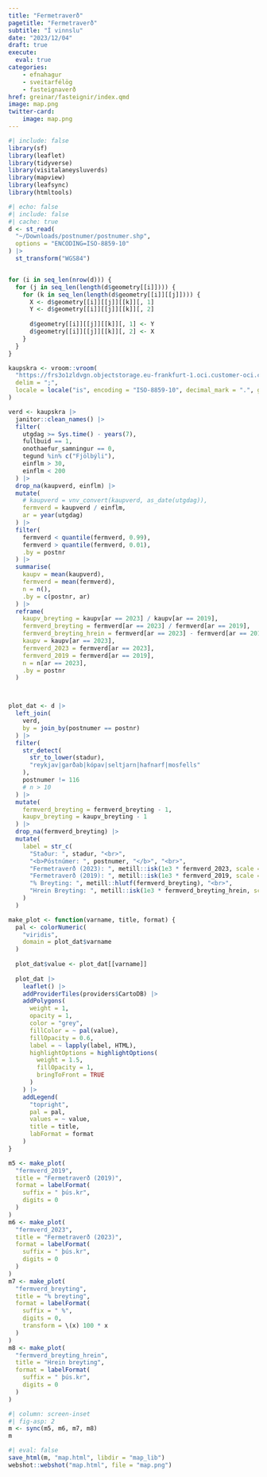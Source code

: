 ```yaml
---
title: "Fermetraverð"
pagetitle: "Fermetraverð"
subtitle: "Í vinnslu"
date: "2023/12/04"
draft: true
execute:
  eval: true
categories:
    - efnahagur
    - sveitarfélög
    - fasteignaverð
href: greinar/fasteignir/index.qmd
image: map.png
twitter-card:
    image: map.png
---
```



```r
#| include: false
library(sf)
library(leaflet)
library(tidyverse)
library(visitalaneysluverds)
library(mapview)
library(leafsync)
library(htmltools)
```


```r
#| echo: false
#| include: false
#| cache: true
d <- st_read(
  "~/Downloads/postnumer/postnumer.shp",
  options = "ENCODING=ISO-8859-10"
) |> 
  st_transform("WGS84")


for (i in seq_len(nrow(d))) {
  for (j in seq_len(length(d$geometry[[i]]))) {
    for (k in seq_len(length(d$geometry[[i]][[j]]))) {
      X <- d$geometry[[i]][[j]][[k]][, 1]
      Y <- d$geometry[[i]][[j]][[k]][, 2]
      
      d$geometry[[i]][[j]][[k]][, 1] <- Y
      d$geometry[[i]][[j]][[k]][, 2] <- X
    }
  }
}

kaupskra <- vroom::vroom(
  "https://frs3o1zldvgn.objectstorage.eu-frankfurt-1.oci.customer-oci.com/n/frs3o1zldvgn/b/public_data_for_download/o/kaupskra.csv", 
  delim = ";",
  locale = locale("is", encoding = "ISO-8859-10", decimal_mark = ".", grouping_mark = ",")
)

verd <- kaupskra |> 
  janitor::clean_names() |> 
  filter(
    utgdag >= Sys.time() - years(7),
    fullbuid == 1,
    onothaefur_samningur == 0,
    tegund %in% c("Fjölbýli"),
    einflm > 30,
    einflm < 200
  ) |> 
  drop_na(kaupverd, einflm) |> 
  mutate(
    # kaupverd = vnv_convert(kaupverd, as_date(utgdag)),
    fermverd = kaupverd / einflm,
    ar = year(utgdag)
  ) |> 
  filter(
    fermverd < quantile(fermverd, 0.99),
    fermverd > quantile(fermverd, 0.01),
    .by = postnr
  ) |> 
  summarise(
    kaupv = mean(kaupverd),
    fermverd = mean(fermverd),
    n = n(),
    .by = c(postnr, ar)
  ) |> 
  reframe(
    kaupv_breyting = kaupv[ar == 2023] / kaupv[ar == 2019],
    fermverd_breyting = fermverd[ar == 2023] / fermverd[ar == 2019],
    fermverd_breyting_hrein = fermverd[ar == 2023] - fermverd[ar == 2019],
    kaupv = kaupv[ar == 2023],
    fermverd_2023 = fermverd[ar == 2023],
    fermverd_2019 = fermverd[ar == 2019],
    n = n[ar == 2023],
    .by = postnr
  )



plot_dat <- d |> 
  left_join(
    verd,
    by = join_by(postnumer == postnr)
  ) |> 
  filter(
    str_detect(
      str_to_lower(stadur),
      "reykjav|garðab|kópav|seltjarn|hafnarf|mosfells"
    ),
    postnumer != 116
    # n > 10
  ) |> 
  mutate(
    fermverd_breyting = fermverd_breyting - 1,
    kaupv_breyting = kaupv_breyting - 1
  ) |> 
  drop_na(fermverd_breyting) |> 
  mutate(
    label = str_c(
      "Staður: ", stadur, "<br>",
      "<b>Póstnúmer: ", postnumer, "</b>", "<br>",
      "Fermetraverð (2023): ", metill::isk(1e3 * fermverd_2023, scale = 1e-3), "<br>",
      "Fermetraverð (2019): ", metill::isk(1e3 * fermverd_2019, scale = 1e-3), "<br>",
      "% Breyting: ", metill::hlutf(fermverd_breyting), "<br>",
      "Hrein Breyting: ", metill::isk(1e3 * fermverd_breyting_hrein, scale = 1e-3)
    )
  )
```


```r
make_plot <- function(varname, title, format) {
  pal <- colorNumeric(
    "viridis",
    domain = plot_dat$varname
  )
  
  plot_dat$value <- plot_dat[[varname]]
  
  plot_dat |> 
    leaflet() |> 
    addProviderTiles(providers$CartoDB) |> 
    addPolygons(
      weight = 1,
      opacity = 1,
      color = "grey",
      fillColor = ~ pal(value),
      fillOpacity = 0.6,
      label = ~ lapply(label, HTML),
      highlightOptions = highlightOptions(
        weight = 1.5,
        fillOpacity = 1,
        bringToFront = TRUE
      )
    ) |> 
    addLegend(
      "topright",
      pal = pal,
      values = ~ value,
      title = title,
      labFormat = format
    )
}

m5 <- make_plot(
  "fermverd_2019", 
  title = "Fermetraverð (2019)",
  format = labelFormat(
    suffix = " þús.kr",
    digits = 0
  )
)
m6 <- make_plot(
  "fermverd_2023",
  title = "Fermetraverð (2023)",
  format = labelFormat(
    suffix = " þús.kr",
    digits = 0
  )
)
m7 <- make_plot(
  "fermverd_breyting",
  title = "% breyting",
  format = labelFormat(
    suffix = " %",
    digits = 0,
    transform = \(x) 100 * x
  )
)
m8 <- make_plot(
  "fermverd_breyting_hrein",
  title = "Hrein breyting",
  format = labelFormat(
    suffix = " þús.kr",
    digits = 0
  )
)
```


```r
#| column: screen-inset
#| fig-asp: 2
m <- sync(m5, m6, m7, m8)
m
```

```r
#| eval: false
save_html(m, "map.html", libdir = "map_lib")
webshot::webshot("map.html", file = "map.png")
```

